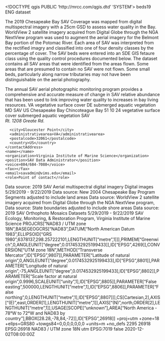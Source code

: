 <!DOCTYPE qgis PUBLIC 'http://mrcc.com/qgis.dtd' 'SYSTEM'>
<qgis version="3.22.11-Białowieża">
  <identifier>beds19</identifier>
  <parentidentifier></parentidentifier>
  <language>ENG</language>
  <type>dataset</type>
  <title>beds19</title>
  <abstract>The 2019 Chesapeake Bay SAV Coverage was mapped from digital multispectral imagery with a 25cm GSD to assess water quality in the Bay. WorldView 2 satellite imagery acquired from Digital Globe through the NGA NextView program was used to augment the aerial imagery for the Belmont Bay portion of the Potomac River. Each area of SAV was interpreted from the rectified imagry and classified into one of four density classes by the percentage of cover. The SAV beds were entered into an SDE GIS fetaure class using the quality control procedures documented below. The dataset contains all SAV areas that were identified from the areas flown. Some areas that are presumed to contain no SAV were not flown. Some small beds, particularly along narrow tributaries may not have been distinguishable on the aerial photography.

The annual SAV aerial photographic monitoring program provides a comprehensive and accurate measure of change in SAV relative abundance that has been used to link improving water quality to increases in bay living resources.</abstract>
  <keywords vocabulary="Search keys">
    <keyword>VA</keyword>
    <keyword>vegetative surface cover</keyword>
    <keyword>DE</keyword>
    <keyword>submerged aquatic vegetation</keyword>
    <keyword>MD</keyword>
    <keyword>SAV</keyword>
    <keyword>US</keyword>
    <keyword>Chesapeake Bay</keyword>
    <keyword>Chincoteague Bay</keyword>
    <keyword>51</keyword>
    <keyword>10</keyword>
    <keyword>24</keyword>
  </keywords>
  <keywords vocabulary="gmd:topicCategory">
    <keyword>vegetative surface cover</keyword>
    <keyword>submerged aquatic vegetation</keyword>
    <keyword>SAV</keyword>
  </keywords>
  <contact>
    <contactAddress>
      <type></type>
      <address>Rt. 1208 Greate Rd.</address>
      <city>Gloucester Point</city>
      <administrativearea>VA</administrativearea>
      <postalcode>32061</postalcode>
      <country>US</country>
    </contactAddress>
    <name></name>
    <organization>Virginia Institute of Marine Science</organization>
    <position>SAV Data Administrator</position>
    <voice>804/684-7088</voice>
    <fax></fax>
    <email>savadmin@vims.edu</email>
    <role>Point of contact</role>
  </contact>
  <links/>
  <history>Data source: 2019 SAV Aerial multispectral digital imagery Digital images 5/29/2019 - 9/22/2019</history>
  <history>Data source: New 2004 Chesapeake Bay Program Segments adjusted to include land areas</history>
  <history>Data source: WorldView 2 satellite imagery acquired from Digital Globe through the NGA NextView program,</history>
  <history>Data source: State boundaries adjusted to include shore areas</history>
  <history>Data source: 2019 SAV Orthophoto Mosaics Datasets 5/29/2019 - 9/22/2019</history>
  <fees></fees>
  <rights>SAV Ecology, Monitoring, &amp; Restoration Program, Virginia Institute of Marine Science</rights>
  <encoding></encoding>
  <crs>
    <spatialrefsys>
      <wkt>PROJCRS["NAD83 / UTM zone 18N",BASEGEOGCRS["NAD83",DATUM["North American Datum 1983",ELLIPSOID["GRS 1980",6378137,298.257222101,LENGTHUNIT["metre",1]]],PRIMEM["Greenwich",0,ANGLEUNIT["degree",0.0174532925199433]],ID["EPSG",4269]],CONVERSION["UTM zone 18N",METHOD["Transverse Mercator",ID["EPSG",9807]],PARAMETER["Latitude of natural origin",0,ANGLEUNIT["degree",0.0174532925199433],ID["EPSG",8801]],PARAMETER["Longitude of natural origin",-75,ANGLEUNIT["degree",0.0174532925199433],ID["EPSG",8802]],PARAMETER["Scale factor at natural origin",0.9996,SCALEUNIT["unity",1],ID["EPSG",8805]],PARAMETER["False easting",500000,LENGTHUNIT["metre",1],ID["EPSG",8806]],PARAMETER["False northing",0,LENGTHUNIT["metre",1],ID["EPSG",8807]]],CS[Cartesian,2],AXIS["(E)",east,ORDER[1],LENGTHUNIT["metre",1]],AXIS["(N)",north,ORDER[2],LENGTHUNIT["metre",1]],USAGE[SCOPE["unknown"],AREA["North America - 78°W to 72°W and NAD83 by country"],BBOX[28.28,-78,84,-72]],ID["EPSG",26918]]</wkt>
      <proj4>+proj=utm +zone=18 +ellps=GRS80 +towgs84=0,0,0,0,0,0,0 +units=m +no_defs</proj4>
      <srsid>2295</srsid>
      <srid>26918</srid>
      <authid>EPSG:26918</authid>
      <description>NAD83 / UTM zone 18N</description>
      <projectionacronym>utm</projectionacronym>
      <ellipsoidacronym>EPSG:7019</ellipsoidacronym>
      <geographicflag>false</geographicflag>
    </spatialrefsys>
  </crs>
  <extent>
    <spatial minz="0" maxz="0" maxy="39.75683200000000284" dimensions="2" crs="EPSG:26918" miny="36.6538889999999995" minx="-77.58876300000000015" maxx="-74.99961600000000317"/>
    <temporal>
      <period>
        <start>2020-12-02T08:00:00Z</start>
        <end></end>
      </period>
    </temporal>
    <temporal>
      <period>
        <start></start>
        <end></end>
      </period>
    </temporal>
  </extent>
</qgis>
